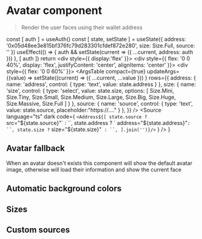 
<Meta title="Components/User/Avatar" />

# Avatar component

> Render the user faces using their wallet address

  const [ auth ] = useAuth()
  const [ state, setState ] = useState({ address: '0x05d48ee3e815bf376fc79d283301cfdef872e280', size: Size.Full, source: '' })
  useEffect(() => { auth && setState(current => ({ ...current, address: auth })) }, [ auth ])
  return <Container>
    <div style={{ display:'flex' }}>
      <div style={{ flex: '0 0 40%', display: 'flex', justifyContent: 'center', alignItems: 'center' }}>
        <Avatar src={state.source} address={state.address} size={state.size} />
      </div>
      <div style={{ flex: '0 0 60%' }}>
        <ArgsTable
          compact={true}
          updateArgs={(value) => setState((current) => ({ ...current, ...value })) }
          rows={{
            address: { name: 'address', control: { type: 'text', value: state.address } },
            size: { name: 'size', control: { type: 'select', value: state.size, options: [
              Size.Mini, Size.Tiny, Size.Small, Size.Medium, Size.Large, Size.Big, Size.Huge, Size.Massive, Size.Full
            ] } },
            source: { name: 'source', control: { type: 'text', value: state.source, placeholder:"https://...."  } },
          }}
        />
      </div>
    </div>
    <Source language="ts" dark code={
      `<Address${[
        state.source ? ` src="${state.source}"` : ``,
        state.address ? ` address="${state.address}"` : ``,
        state.size ? ` size="${state.size}"` : ``,
      ].join('')}/>`
    } />
  </Container>
}

<PreviewAvatar />
<Divider size="small" />

## Avatar fallback

When an avatar doesn't exists this component will show the default avatar image, otherwise will load their information and show the current face

<Canvas isExpanded>
  <div style={{ display: 'flex', justifyContent: 'space-around' }}>
    <Avatar address={'0xffffffffffffffffffffffffffffffffffffffff'} size="full" />
    <Avatar address={'0x05d48ee3e815bf376fc79d283301cfdef872e280'} size="full" />
  </div>
</Canvas>

<Divider size="small" />

## Automatic background colors

<Canvas isExpanded>
  <div style={{ display: 'flex', justifyContent: 'space-around' }}>
    <Avatar address={'0x0...'} />
    <Avatar address={'0x1...'} />
    <Avatar address={'0x2...'} />
    <Avatar address={'0x3...'} />
    <Avatar address={'0x4...'} />
    <Avatar address={'0x5...'} />
    <Avatar address={'0x6...'} />
    <Avatar address={'0x7...'} />
    <Avatar address={'0x8...'} />
    <Avatar address={'0x9...'} />
    <Avatar address={'0xa...'} />
    <Avatar address={'0xb...'} />
    <Avatar address={'0xc...'} />
    <Avatar address={'0xd...'} />
    <Avatar address={'0xe...'} />
    <Avatar address={'0xf...'} />
  </div>
</Canvas>

<Divider size="small" />

## Sizes

<Canvas isExpanded>
  <div style={{ display: 'flex', justifyContent: 'space-around', alignItems: 'center' }}>
    <Avatar size="mini" />
    <Avatar size="tiny" />
    <Avatar size="small" />
    <Avatar size="medium" />
    <Avatar size="large" />
    <Avatar size="big" />
    <Avatar size="huge" />
    <Avatar size="massive" />
    <Avatar size="full" />
  </div>
</Canvas>

<Divider size="small" />

## Custom sources

<Canvas isExpanded>
  <div style={{ display: 'flex', justifyContent: 'space-around', alignItems: 'center' }}>
    <Avatar size="massive" src="https://wearable-api.decentraland.org/v2/collections/halloween_2020/wearables/hwn_2020_ghostblaster_tiara/thumbnail" />
    <Avatar size="massive" src="https://wearable-api.decentraland.org/v2/collections/halloween_2020/wearables/hwn_2020_ghostblaster_upper_body/thumbnail" />
    <Avatar size="massive" src="https://wearable-api.decentraland.org/v2/collections/halloween_2020/wearables/hwn_2020_ghostblaster_lower_body/thumbnail" />
  </div>
</Canvas>
